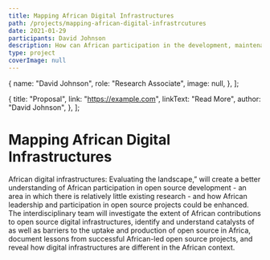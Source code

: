 ```yaml
---
title: Mapping African Digital Infrastructures
path: /projects/mapping-african-digital-infrastrcutures
date: 2021-01-29
participants: David Johnson
description: How can African participation in the development, maintenance and application of the global open source digital infrastructure be enhanced?
type: project
coverImage: null
---
```


  {
    name: "David Johnson",
    role: "Research Associate",
    image: null,
  },
];

  {
    title: "Proposal",
    link: "https://example.com",
    linkText: "Read More",
    author: "David Johnson",
  },
];

# Mapping African Digital Infrastructures

African digital infrastructures: Evaluating the landscape,” will create a better understanding of African participation in open source development - an area in which there is relatively little existing research - and how African leadership and participation in open source projects could be enhanced. The interdisciplinary team will investigate the extent of African contributions to open source digital infrastructures, identify and understand catalysts of as well as barriers to the uptake and production of open source in Africa, document lessons from successful African-led open source projects, and reveal how digital infrastructures are different in the African context.
